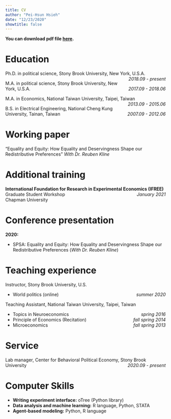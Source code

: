 ```yaml
---
title: CV
author: "Pei-Hsun Hsieh"
date: "12/23/2020"
showtitle: false
---
```


**You can download pdf file [here](/CV_files/CV.pdf).**

# Education
Ph.D. in political science, Stony Brook University, New York, U.S.A.  [*2018.09 \- present*]{style="float:right"}

M.A. in political science, Stony Brook University, New York, U.S.A. [*2017.09 \- 2018.06*]{style="float:right"}

M.A. in Economics, National Taiwan University, Taipei, Taiwan  [*2013.09 \- 2015.06*]{style="float:right"}

B.S. in Electrical Engineering, National Cheng Kung University, Tainan, Taiwan  [*2007.09 \- 2012.06*]{style="float:right"}


# Working paper
"Equality and Equity: How Equality and Deservingness Shape our Redistributive Preferences"
*With Dr. Reuben Kline*

# Additional training
**International Foundation for Research in Experimental Economics (IFREE)** [*January 2021*]{style="float:right"} <br>
Graduate Student Workshop <br>
Chapman University
 
# Conference presentation
**2020:**

* SPSA: Equality and Equity: How Equality and Deservingness Shape our Redistributive Preferences (*With Dr. Reuben Kline*)

# Teaching experience
Instructor, Stony Brook University, U.S.

- World politics (online) [*summer 2020*]{style="float:right"}

Teaching Assistant, National Taiwan University, Taipei, Taiwan

- Topics in Neuroeconomics [*spring 2016*]{style="float:right"}
- Principle of Economics (Recitation) [*fall spring 2014*]{style="float:right"}
- Microeconomics [*fall spring 2013*]{style="float:right"}

# Service
Lab manager, Center for Behavioral Political Economy, Stony Brook University [*2020.09 \- present*]{style="float:right"}

# Computer Skills
+ **Writing experiment interface:** oTree (Python library)
+ **Data analysis and machine learning:** R language, Python, STATA
+ **Agent-based modeling:** Python, R language